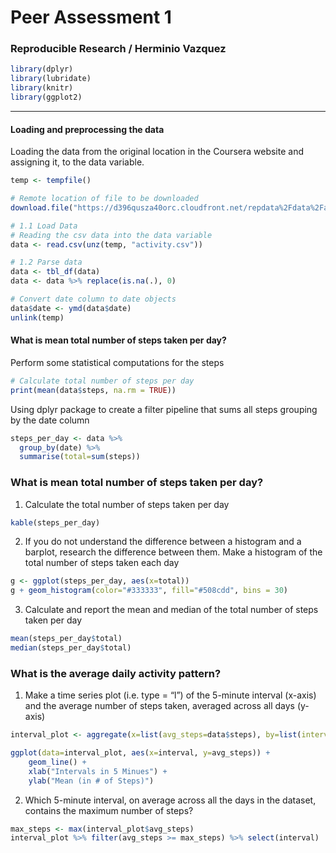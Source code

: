 # Peer Assessment 1
### Reproducible Research / Herminio Vazquez
```r
library(dplyr)
library(lubridate)
library(knitr)
library(ggplot2)
```
***
#### Loading and preprocessing the data
Loading the data from the original location in the Coursera website and assigning it, to the data variable.
```r
temp <- tempfile()

# Remote location of file to be downloaded
download.file("https://d396qusza40orc.cloudfront.net/repdata%2Fdata%2Factivity.zip",temp)

# 1.1 Load Data
# Reading the csv data into the data variable
data <- read.csv(unz(temp, "activity.csv"))

# 1.2 Parse data
data <- tbl_df(data)
data <- data %>% replace(is.na(.), 0)

# Convert date column to date objects
data$date <- ymd(data$date)
unlink(temp)
```

#### What is mean total number of steps taken per day?
Perform some statistical computations for the steps
```r
# Calculate total number of steps per day
print(mean(data$steps, na.rm = TRUE))
```

Using dplyr package to create a filter pipeline that sums all steps grouping by the date column
```r
steps_per_day <- data %>% 
  group_by(date) %>% 
  summarise(total=sum(steps))
```

### What is mean total number of steps taken per day?

1. Calculate the total number of steps taken per day
```r
kable(steps_per_day)
```


2. If you do not understand the difference between a histogram and a barplot, research the difference between them. Make a histogram of the total number of steps taken each day

```r
g <- ggplot(steps_per_day, aes(x=total))
g + geom_histogram(color="#333333", fill="#508cdd", bins = 30)
```

3. Calculate and report the mean and median of the total number of steps taken per day

```r
mean(steps_per_day$total)
median(steps_per_day$total)
```

### What is the average daily activity pattern?

1. Make a time series plot (i.e. type = "l") of the 5-minute interval (x-axis) and the average number of steps taken, averaged across all days (y-axis)

```r
interval_plot <- aggregate(x=list(avg_steps=data$steps), by=list(interval=data$interval), FUN=mean, na.rm=TRUE)

ggplot(data=interval_plot, aes(x=interval, y=avg_steps)) +
    geom_line() +
    xlab("Intervals in 5 Minues") +
    ylab("Mean (in # of Steps)") 
```

2. Which 5-minute interval, on average across all the days in the dataset, contains the maximum number of steps?

```r
max_steps <- max(interval_plot$avg_steps)
interval_plot %>% filter(avg_steps >= max_steps) %>% select(interval)
```
